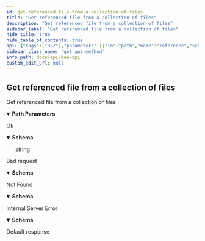 ```yaml
---
id: get-referenced-file-from-a-collection-of-files
title: "Get referenced file from a collection of files"
description: "Get referenced file from a collection of files"
sidebar_label: "Get referenced file from a collection of files"
hide_title: true
hide_table_of_contents: true
api: {"tags":["BZZ"],"parameters":[{"in":"path","name":"reference","schema":{"oneOf":[{"type":"string","pattern":"^[A-Fa-f0-9]{64}$","example":"36b7efd913ca4cf880b8eeac5093fa27b0825906c600685b6abdd6566e6cfe8f","title":"SwarmAddress"},{"type":"string","pattern":"^[A-Fa-f0-9]{128}$","example":"36b7efd913ca4cf880b8eeac5093fa27b0825906c600685b6abdd6566e6cfe8f2d2810619d29b5dbefd5d74abce25d58b81b251baddb9c3871cf0d6967deaae2","title":"SwarmEncryptedReference"},{"type":"string","pattern":"^[A-Za-z0-9]+\\.[A-Za-z0-9]+$","example":"swarm.eth","title":"DomainName"}],"title":"SwarmReference"},"required":true,"description":"Swarm address of content"},{"in":"path","name":"path","schema":{"type":"string"},"required":true,"description":"Path to the file in the collection."}],"responses":{"200":{"description":"Ok","content":{"application/octet-stream":{"schema":{"type":"string","format":"binary"}}}},"400":{"description":"Bad request","content":{"application/problem+json":{"schema":{"type":"object","properties":{"code":{"type":"integer"},"message":{"type":"string"},"reasons":{"type":"array","nullable":true,"description":"List of reasons for the error message.","items":{"type":"string"}}},"title":"ProblemDetails"}}}},"404":{"description":"Not Found","content":{"application/problem+json":{"schema":{"type":"object","properties":{"code":{"type":"integer"},"message":{"type":"string"},"reasons":{"type":"array","nullable":true,"description":"List of reasons for the error message.","items":{"type":"string"}}},"title":"ProblemDetails"}}}},"500":{"description":"Internal Server Error","content":{"application/problem+json":{"schema":{"type":"object","properties":{"code":{"type":"integer"},"message":{"type":"string"},"reasons":{"type":"array","nullable":true,"description":"List of reasons for the error message.","items":{"type":"string"}}},"title":"ProblemDetails"}}}},"default":{"description":"Default response"}},"description":"Get referenced file from a collection of files","method":"get","path":"/bzz/{reference}/{path}","servers":[{"url":"http://{apiRoot}:{port}/v1","variables":{"apiRoot":{"default":"localhost","description":"Base address of the local bee node main API"},"port":{"default":"1633","description":"Service port provided in bee node config"}}},{"url":"http://{apiRoot}:{port}","variables":{"apiRoot":{"default":"localhost","description":"Base address of the local bee node main API"},"port":{"default":"1633","description":"Service port provided in bee node config"}}}],"security":[{}],"securitySchemes":{"basicAuth":{"type":"http","scheme":"basic"},"bearerAuth":{"type":"http","scheme":"bearer","bearerFormat":"SecurityToken"}},"info":{"version":"5.0.0","title":"Bee API","description":"A list of the currently provided Interfaces to interact with the swarm, implementing file operations and sending messages"},"postman":{"name":"Get referenced file from a collection of files","description":{"type":"text/plain"},"url":{"path":["bzz",":reference",":path"],"host":["{{baseUrl}}"],"query":[],"variable":[{"disabled":false,"description":{"content":"(Required) Swarm address of content","type":"text/plain"},"type":"any","value":"","key":"reference"},{"disabled":false,"description":{"content":"(Required) Path to the file in the collection.","type":"text/plain"},"type":"any","value":"","key":"path"}]},"header":[{"key":"Accept","value":"application/octet-stream"}],"method":"GET"}}
sidebar_class_name: "get api-method"
info_path: docs/api/bee-api
custom_edit_url: null
---
```



## Get referenced file from a collection of files



Get referenced file from a collection of files

<details style={{"marginBottom":"1rem"}} data-collapsed={false} open={true}><summary style={{}}><strong>Path Parameters</strong></summary><div><ul><ParamsItem className={"paramsItem"} param={{"in":"path","name":"reference","schema":{"oneOf":[{"type":"string","pattern":"^[A-Fa-f0-9]{64}$","example":"36b7efd913ca4cf880b8eeac5093fa27b0825906c600685b6abdd6566e6cfe8f","title":"SwarmAddress"},{"type":"string","pattern":"^[A-Fa-f0-9]{128}$","example":"36b7efd913ca4cf880b8eeac5093fa27b0825906c600685b6abdd6566e6cfe8f2d2810619d29b5dbefd5d74abce25d58b81b251baddb9c3871cf0d6967deaae2","title":"SwarmEncryptedReference"},{"type":"string","pattern":"^[A-Za-z0-9]+\\.[A-Za-z0-9]+$","example":"swarm.eth","title":"DomainName"}],"title":"SwarmReference"},"required":true,"description":"Swarm address of content"}}></ParamsItem><ParamsItem className={"paramsItem"} param={{"in":"path","name":"path","schema":{"type":"string"},"required":true,"description":"Path to the file in the collection."}}></ParamsItem></ul></div></details><div><ApiTabs><TabItem label={"200"} value={"200"}><div>

Ok

</div><div><MimeTabs schemaType={"response"}><TabItem label={"application/octet-stream"} value={"application/octet-stream"}><SchemaTabs><TabItem label={"Schema"} value={"Schema"}><details style={{}} data-collapsed={false} open={true}><summary style={{"textAlign":"left"}}><strong>Schema</strong></summary><div style={{"textAlign":"left","marginLeft":"1rem"}}></div><ul style={{"marginLeft":"1rem"}}><div style={{"marginTop":".5rem","marginBottom":".5rem","marginLeft":"1rem"}}>

string

</div></ul></details></TabItem></SchemaTabs></TabItem></MimeTabs></div></TabItem><TabItem label={"400"} value={"400"}><div>

Bad request

</div><div><MimeTabs schemaType={"response"}><TabItem label={"application/problem+json"} value={"application/problem+json"}><SchemaTabs><TabItem label={"Schema"} value={"Schema"}><details style={{}} data-collapsed={false} open={true}><summary style={{"textAlign":"left"}}><strong>Schema</strong></summary><div style={{"textAlign":"left","marginLeft":"1rem"}}></div><ul style={{"marginLeft":"1rem"}}><SchemaItem collapsible={false} name={"code"} required={false} schemaName={"integer"} qualifierMessage={undefined} schema={{"type":"integer"}}></SchemaItem><SchemaItem collapsible={false} name={"message"} required={false} schemaName={"string"} qualifierMessage={undefined} schema={{"type":"string"}}></SchemaItem><SchemaItem collapsible={false} name={"reasons"} required={false} schemaName={"string[]"} qualifierMessage={undefined} schema={{"type":"array","nullable":true,"description":"List of reasons for the error message.","items":{"type":"string"}}}></SchemaItem></ul></details></TabItem><TabItem label={"Example (from schema)"} value={"Example (from schema)"}><ResponseSamples responseExample={"{\n  \"code\": 0,\n  \"message\": \"string\",\n  \"reasons\": [\n    \"string\"\n  ]\n}"} language={"json"}></ResponseSamples></TabItem></SchemaTabs></TabItem></MimeTabs></div></TabItem><TabItem label={"404"} value={"404"}><div>

Not Found

</div><div><MimeTabs schemaType={"response"}><TabItem label={"application/problem+json"} value={"application/problem+json"}><SchemaTabs><TabItem label={"Schema"} value={"Schema"}><details style={{}} data-collapsed={false} open={true}><summary style={{"textAlign":"left"}}><strong>Schema</strong></summary><div style={{"textAlign":"left","marginLeft":"1rem"}}></div><ul style={{"marginLeft":"1rem"}}><SchemaItem collapsible={false} name={"code"} required={false} schemaName={"integer"} qualifierMessage={undefined} schema={{"type":"integer"}}></SchemaItem><SchemaItem collapsible={false} name={"message"} required={false} schemaName={"string"} qualifierMessage={undefined} schema={{"type":"string"}}></SchemaItem><SchemaItem collapsible={false} name={"reasons"} required={false} schemaName={"string[]"} qualifierMessage={undefined} schema={{"type":"array","nullable":true,"description":"List of reasons for the error message.","items":{"type":"string"}}}></SchemaItem></ul></details></TabItem><TabItem label={"Example (from schema)"} value={"Example (from schema)"}><ResponseSamples responseExample={"{\n  \"code\": 0,\n  \"message\": \"string\",\n  \"reasons\": [\n    \"string\"\n  ]\n}"} language={"json"}></ResponseSamples></TabItem></SchemaTabs></TabItem></MimeTabs></div></TabItem><TabItem label={"500"} value={"500"}><div>

Internal Server Error

</div><div><MimeTabs schemaType={"response"}><TabItem label={"application/problem+json"} value={"application/problem+json"}><SchemaTabs><TabItem label={"Schema"} value={"Schema"}><details style={{}} data-collapsed={false} open={true}><summary style={{"textAlign":"left"}}><strong>Schema</strong></summary><div style={{"textAlign":"left","marginLeft":"1rem"}}></div><ul style={{"marginLeft":"1rem"}}><SchemaItem collapsible={false} name={"code"} required={false} schemaName={"integer"} qualifierMessage={undefined} schema={{"type":"integer"}}></SchemaItem><SchemaItem collapsible={false} name={"message"} required={false} schemaName={"string"} qualifierMessage={undefined} schema={{"type":"string"}}></SchemaItem><SchemaItem collapsible={false} name={"reasons"} required={false} schemaName={"string[]"} qualifierMessage={undefined} schema={{"type":"array","nullable":true,"description":"List of reasons for the error message.","items":{"type":"string"}}}></SchemaItem></ul></details></TabItem><TabItem label={"Example (from schema)"} value={"Example (from schema)"}><ResponseSamples responseExample={"{\n  \"code\": 0,\n  \"message\": \"string\",\n  \"reasons\": [\n    \"string\"\n  ]\n}"} language={"json"}></ResponseSamples></TabItem></SchemaTabs></TabItem></MimeTabs></div></TabItem><TabItem label={"default"} value={"default"}><div>

Default response

</div><div></div></TabItem></ApiTabs></div>
      